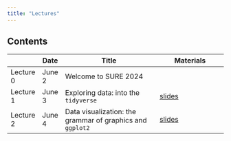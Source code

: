 ```yaml
---
title: "Lectures"
---
```


## Contents

|            | Date    | Title                                                     | Materials                                |
|------------|---------|-----------------------------------------------------------|------------------------------------------|
| Lecture 0  | June 2  | Welcome to SURE 2024                                      |                                          |
| Lecture 1  | June 3  | Exploring data: into the `tidyverse`                      | [slides](lectures/01-explore.qmd)        |
| Lecture 2  | June 4  | Data visualization: the grammar of graphics and `ggplot2` | [slides](lectures/02-graphics.qmd)       |